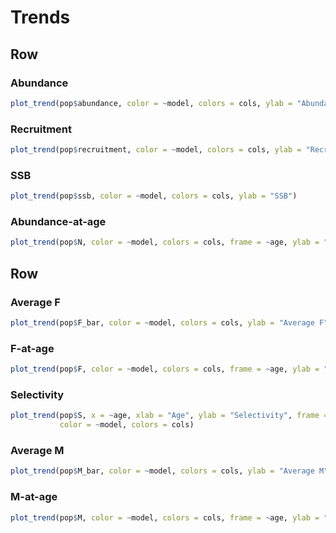 
Trends
================================================================================

Row {.tabset}
--------------------------------------------------------------------------------

### Abundance

```r
plot_trend(pop$abundance, color = ~model, colors = cols, ylab = "Abundance")
```

### Recruitment

```r
plot_trend(pop$recruitment, color = ~model, colors = cols, ylab = "Recruitment")
```

### SSB

```r
plot_trend(pop$ssb, color = ~model, colors = cols, ylab = "SSB")
```

### Abundance-at-age

```r
plot_trend(pop$N, color = ~model, colors = cols, frame = ~age, ylab = "N")
```


<!-- ### Stock-Recruit -->

<!-- ```{r} -->

<!-- ``` -->


Row {.tabset}
--------------------------------------------------------------------------------

### Average F

```r
plot_trend(pop$F_bar, color = ~model, colors = cols, ylab = "Average F")
```

### F-at-age

```r
plot_trend(pop$F, color = ~model, colors = cols, frame = ~age, ylab = "F")
```

### Selectivity

```r
plot_trend(pop$S, x = ~age, xlab = "Age", ylab = "Selectivity", frame = ~year,
           color = ~model, colors = cols)
```

### Average M

```r
plot_trend(pop$M_bar, color = ~model, colors = cols, ylab = "Average M")
```

### M-at-age

```r
plot_trend(pop$M, color = ~model, colors = cols, frame = ~age, ylab = "M")
```


